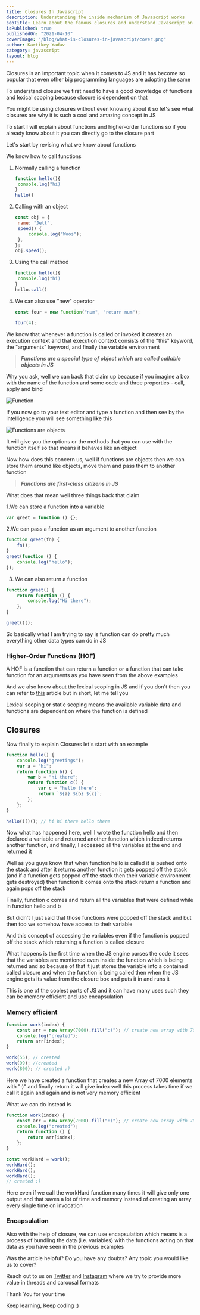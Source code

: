 ```yaml
---
title: Closures In Javascript
description: Understanding the inside mechanism of Javascript works
seoTitle: Learn about the famous closures and understand Javascript on an even deeper level here with examples and advantages of closures
isPublished: true
publishedOn: "2021-04-10"
coverImage: "/blog/what-is-closures-in-javascript/cover.png"
author: Kartikey Yadav
category: javascript
layout: blog
---
```


<!--StartFragment-->

Closures is an important topic when it comes to JS and it has become so popular that even other big programming languages are adopting the same

To understand closure we first need to have a good knowledge of functions and lexical scoping because closure is dependent on that

You might be using closures without even knowing about it so let's see what closures are why it is such a cool and amazing concept in JS

To start I will explain about functions and higher-order functions so if you already know about it you can directly go to the closure part

Let's start by revising what we know about functions

We know how to call functions

1. Normally calling a function

   ```javascript
   function hello(){
    console.log("hi)
   }
   hello()
   ```

2. Calling with an object

   ```javascript
   const obj = {
   	name: "Jett",
   	speed() {
   		console.log("Woos");
   	},
   };
   obj.speed();
   ```

3. Using the call method

   ```javascript
   function hello(){
    console.log("hi)
   }
   hello.call()
   ```

4. We can also use "new" operator

   ```javascript
   const four = new Function("num", "return num");

   four(4);
   ```

We know that whenever a function is called or invoked it creates an execution context and that execution context consists of the "this" keyword, the "arguments" keyword, and finally the variable environment

> **_Functions are a special type of object which are called callable objects in JS_**

Why you ask, well we can back that claim up because if you imagine a box with the name of the function and some code and three properties - call, apply and bind

![Function](/blog/what-is-closures-in-javascript/closure-1.png "Inside of the function")

If you now go to your text editor and type a function and then see by the intelligence you will see something like this

![Functions are objects](/blog/what-is-closures-in-javascript/closure-2.png "Functions are objects")

It will give you the options or the methods that you can use with the function itself so that means it behaves like an object

Now how does this concern us, well if functions are objects then we can store them around like objects, move them and pass them to another function

> **_Functions are first-class citizens in JS_**

What does that mean well three things back that claim

1.We can store a function into a variable

```javascript
var greet = function () {};
```

2.We can pass a function as an argument to another function

```javascript
function greet(fn) {
	fn();
}
greet(function () {
	console.log("hello");
});
```

3. We can also return a function

```javascript
function greet() {
	return function () {
		console.log("Hi there");
	};
}

greet()();
```

So basically what I am trying to say is function can do pretty much everything other data types can do in JS

### Higher-Order Functions (HOF)

A HOF is a function that can return a function or a function that can take function for an arguments as you have seen from the above examples

And we also know about the lexical scoping in JS and if you don't then you can refer to [](https://developersdomain.netlify.app/execution-context-lexical-environmenet-scope-chain)[this](https://www.aviatecoders.com/execution-context-lexical-environmenet-scope-chain) article but in short, let me tell you

Lexical scoping or static scoping means the available variable data and functions are dependent on where the function is defined

## Closures

Now finally to explain Closures let's start with an example

```javascript
function hello() {
	console.log("greetings");
	var a = "hi";
	return function b() {
		var b = "hi there";
		return function c() {
			var c = "hello there";
			return `${a} ${b} ${c}`;
		};
	};
}

hello()()(); // hi hi there hello there
```

Now what has happened here, well I wrote the function hello and then declared a variable and returned another function which indeed returns another function, and finally, I accessed all the variables at the end and returned it

Well as you guys know that when function hello is called it is pushed onto the stack and after it returns another function it gets popped off the stack (and if a function gets popped off the stack then their variable environment gets destroyed) then function b comes onto the stack return a function and again pops off the stack

Finally, function c comes and return all the variables that were defined while in function hello and b

But didn't I just said that those functions were popped off the stack and but then too we somehow have access to their variable

And this concept of accessing the variables even if the function is popped off the stack which returning a function is called closure

What happens is the first time when the JS engine parses the code it sees that the variables are mentioned even inside the function which is being returned and so because of that it just stores the variable into a contained called closure and when the function is being called then when the JS engine gets its value from the closure box and puts it in and runs it

This is one of the coolest parts of JS and it can have many uses such they can be memory efficient and use encapsulation

### Memory efficient

```javascript
function work(index) {
	const arr = new Array(7000).fill(":)"); // create new array with 7000 elements of :)
	console.log("created");
	return arr[index];
}

work(55); // created
work(99); //created
work(800); // created :)
```

Here we have created a function that creates a new Array of 7000 elements with ":)" and finally return it will give index well this process takes time if we call it again and again and is not very memory efficient

What we can do instead is

```javascript
function work(index) {
	const arr = new Array(7000).fill(":)"); // create new array with 7000 elements of :)
	console.log("created");
	return function () {
		return arr[index];
	};
}

const workHard = work();
workHard();
workHard();
workHard();
// created :)
```

Here even if we call the workHard function many times it will give only one output and that saves a lot of time and memory instead of creating an array every single time on invocation

### Encapsulation

Also with the help of closure, we can use encapsulation which means is a process of bundling the data (i.e. variables) with the functions acting on that data as you have seen in the previous examples

Was the article helpful? Do you have any doubts? Any topic you would like us to cover?

Reach out to us on [](https://twitter.com/kartikey_yadav7)[Twitter](https://twitter.com/aviatecoders) and [Instagram](https://instagram.com/aviatecoders) where we try to provide more value in threads and carousal formats

Thank You for your time

Keep learning, Keep coding :)

<!--EndFragment-->
